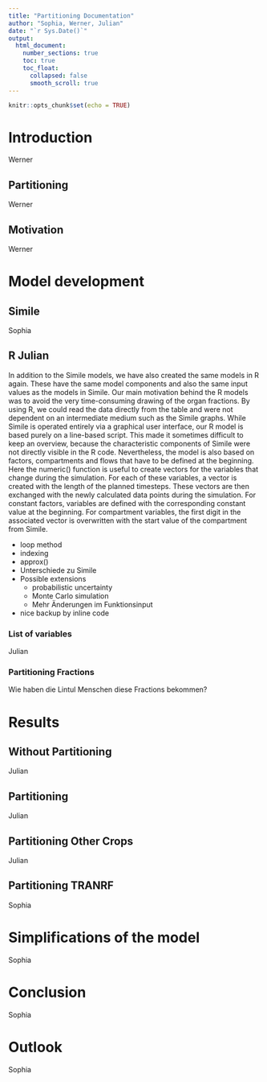 ```yaml
---
title: "Partitioning Documentation"
author: "Sophia, Werner, Julian"
date: "`r Sys.Date()`"
output:
  html_document:
    number_sections: true
    toc: true
    toc_float:
      collapsed: false
      smooth_scroll: true
---
```


```r
knitr::opts_chunk$set(echo = TRUE)
```


# Introduction
Werner

## Partitioning
Werner

## Motivation
Werner

# Model development

## Simile
Sophia

## R Julian

In addition to the Simile models, we have also created the same models in R again.
These have the same model components and also the same input values as the models in Simile.
Our main motivation behind the R models was to avoid the very time-consuming drawing of the organ fractions.
By using R, we could read the data directly from the table and were not dependent on an intermediate medium such as the Simile graphs.
While Simile is operated entirely via a graphical user interface, our R model is based purely on a line-based script.
This made it sometimes difficult to keep an overview, because the characteristic components of Simile were not directly visible in the R code. Nevertheless, the model is also based on factors, compartments and flows that have to be defined at the beginning.
Here the numeric() function is useful to create vectors for the variables that change during the simulation.
For each of these variables, a vector is created with the length of the planned timesteps.
These vectors are then exchanged with the newly calculated data points during the simulation.
For constant factors, variables are defined with the corresponding constant value at the beginning.
For compartment variables, the first digit in the associated vector is overwritten with the start value of the compartment from Simile.

  - loop method
  - indexing
  - approx()
- Unterschiede zu Simile
- Possible extensions
  - probabilistic uncertainty
  - Monte Carlo simulation
  - Mehr Änderungen im Funktionsinput
- nice backup by inline code

### List of variables
Julian

### Partitioning Fractions
Wie haben die Lintul Menschen diese Fractions bekommen?

# Results

## Without Partitioning
Julian

## Partitioning
Julian

## Partitioning Other Crops
Julian

## Partitioning TRANRF
Sophia

# Simplifications of the model
Sophia

# Conclusion
Sophia

# Outlook
Sophia




